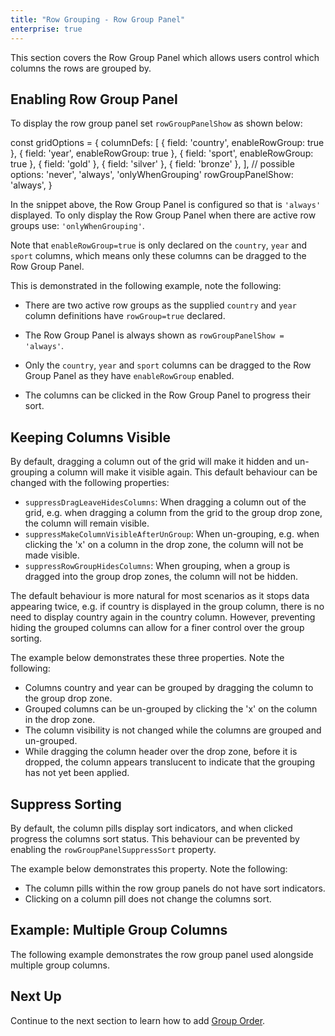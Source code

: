 ```yaml
---
title: "Row Grouping - Row Group Panel"
enterprise: true
---
```

This section covers the Row Group Panel which allows users control which columns the rows are grouped by.   

## Enabling Row Group Panel

To display the row group panel set `rowGroupPanelShow` as shown below:

<snippet spaceBetweenProperties="true">
const gridOptions = { 
    columnDefs: [
        { field: 'country', enableRowGroup: true },
        { field: 'year', enableRowGroup: true }, 
        { field: 'sport', enableRowGroup: true },
        { field: 'gold' },
        { field: 'silver' },
        { field: 'bronze' },
    ],
    // possible options: 'never', 'always', 'onlyWhenGrouping'
    rowGroupPanelShow: 'always',
}
</snippet>

In the snippet above, the Row Group Panel is configured so that is `'always'` displayed. To only display the Row Group
Panel when there are active row groups use: `'onlyWhenGrouping'`.

Note that `enableRowGroup=true` is only declared on the `country`, `year` and `sport` columns, which means only
these columns can be dragged to the Row Group Panel.

This is demonstrated in the following example, note the following:

- There are two active row groups as the supplied `country` and `year` column definitions have `rowGroup=true` declared.

- The Row Group Panel is always shown as `rowGroupPanelShow = 'always'`.

- Only the `country`, `year` and `sport` columns can be dragged to the Row Group Panel as they have `enableRowGroup` enabled.

- The columns can be clicked in the Row Group Panel to progress their sort.

<GridExampleRunner title='Enabling Row Group Panel' name='row-group-panel' type='generated' options='{ "enterprise": true, "exampleHeight": 540, "modules": ["clientside", "rowgrouping"] }'></GridExampleRunner>

## Keeping Columns Visible

By default, dragging a column out of the grid will make it hidden and un-grouping a column will make it visible again. 
This default behaviour can be changed with the following properties:

- `suppressDragLeaveHidesColumns`: When dragging a column out of the grid, e.g. when dragging a column from the grid to the group drop zone, the column will remain visible.
- `suppressMakeColumnVisibleAfterUnGroup`: When un-grouping, e.g. when clicking the 'x' on a column in the drop zone, the column will not be made visible.
- `suppressRowGroupHidesColumns`: When grouping, when a group is dragged into the group drop zones, the column will not be hidden.

The default behaviour is more natural for most scenarios as it stops data appearing twice, e.g. if country is displayed in the group column,
there is no need to display country again in the country column. However, preventing hiding the grouped columns can allow for a finer control over the group sorting.

The example below demonstrates these three properties. Note the following:

- Columns country and year can be grouped by dragging the column to the group drop zone.
- Grouped columns can be un-grouped by clicking the 'x' on the column in the drop zone.
- The column visibility is not changed while the columns are grouped and un-grouped.
- While dragging the column header over the drop zone, before it is dropped, the column appears translucent to indicate that the grouping has not yet been applied.

<GridExampleRunner title='Keep Columns Visible' name='keep-columns-visible' type='generated' options='{ "enterprise": true, "exampleHeight": 515, "modules": ["clientside", "rowgrouping"] }'></GridExampleRunner>

## Suppress Sorting

By default, the column pills display sort indicators, and when clicked progress the columns sort status. This behaviour can be prevented by enabling the `rowGroupPanelSuppressSort` property.

The example below demonstrates this property. Note the following:

- The column pills within the row group panels do not have sort indicators.
- Clicking on a column pill does not change the columns sort.

<GridExampleRunner title='Prevent Panel Sorting' name='prevent-panel-sorting' type='generated' options='{ "enterprise": true, "exampleHeight": 515, "modules": ["clientside", "rowgrouping"] }'></GridExampleRunner>

## Example: Multiple Group Columns

The following example demonstrates the row group panel used alongside multiple group columns.

<GridExampleRunner title='Multiple Group Columns' name='multiple-group-columns' type='generated' options='{ "enterprise": true, "exampleHeight": 515, "modules": ["clientside", "rowgrouping"] }'></GridExampleRunner>

## Next Up

Continue to the next section to learn how to add [Group Order](../grouping-group-order/).